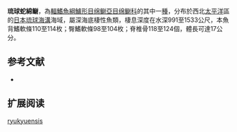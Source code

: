 {{Speciesbox
| name = 琉球蛇綿鳚
| image = 
| status = NE
| status_system = IUCN3.1
| genus = Lycenchelys
| species = ryukyuensis
| authority = Shinohara & Anderson, 2007
| synonyms = 
}}

'''琉球蛇綿鳚'''，為[[輻鰭魚綱|輻鰭魚綱]][[鱸形目|鱸形目]][[绵鳚亞目|绵鳚亞目]][[绵鳚科|绵鳚科]]的其中一[[種|種]]，分布於西北[[太平洋|太平洋]]區的[[日本|日本]][[琉球海溝|琉球海溝]]海域，屬深海底棲性魚類，棲息深度在水深991至1533公尺，本魚背鰭軟條110至114枚；臀鰭軟條98至104枚；脊椎骨118至124個，體長可達17公分。

==参考文献==
*{{FishBase_species|genus=Lycenchelys|species=ryukyuensis|year=2011|month=12}}

== 扩展阅读 ==
{{refbegin}}
{{wikispecies-inline|Lycenchelys ryukyuensis|琉球蛇綿鳚}}
{{refend}}
{{Taxonbar|from=Q1099157}}

[[Category:蛇綿鳚属|ryukyuensis]]


{{鱸形目小作品}}